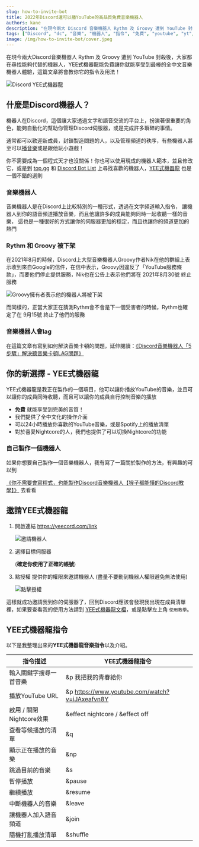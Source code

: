```yaml
---
slug: how-to-invite-bot
title: 2022年Discord還可以播YouTube的高品質免費音樂機器人
authors: kane
description: "在現今兩大 Discord 音樂機器人 Rythm 及 Groovy 遭到 YouTube 封殺後，大家都在尋找能夠代替的機器人，YEE式機器龍能免費讓你就能享受到最棒的全中文音樂機器人體驗，這篇文章將會教你它的指令及用法！"
tags: ["Discord", "dc", "音樂", "機器人", "指令", "免費", "youtube", "yt", "2022", "Rythm", "Groovy"]
image: /img/how-to-invite-bot/cover.jpeg
---
```



<TOCInline toc={toc}/>

在現今兩大Discord音樂機器人 Rythm 及 Groovy 遭到 YouTube 封殺後，大家都在尋找能夠代替的機器人，YEE式機器龍能免費讓你就能享受到最棒的全中文音樂機器人體驗，這篇文章將會教你它的指令及用法！

![Discord YEE式機器龍](/img/how-to-invite-bot/cover.jpeg)

## 什麼是Discord機器人？

機器人在Discord，這個讓大家透過文字和語音交流的平台上，扮演著很重要的角色，能夠自動化的幫助你管理Discord伺服器，或是完成許多瑣碎的事情。

通常都可以歡迎新成員，封鎖製造問題的人，以及管理頻道的秩序，有些機器人甚至可以[播音樂](https://docs.yeecord.com/guide/commands/music/#play)或是跟他玩小遊戲！

你不需要成為一個程式天才也沒關係！你也可以使用現成的機器人範本，並且修改它，或是到 [top.gg](https://top.gg) 和 [Discord Bot List](https://discord.bots.gg) 上尋找喜歡的機器人，[YEE式機器龍](https://yeecord.com/) 也是一個不錯的選則

<!--truncate-->

<Adsense/>

### 音樂機器人

音樂機器人是在Discord上比較特別的一種形式，透過在文字頻道輸入指令，
讓機器人到你的語音頻道播放音樂，而且他讓許多的成員能夠同時一起收聽一樣的音樂，
這也是一種很好的方式讓你的伺服器更加的穩定，而且也讓你的頻道更加的熱門

### Rythm 和 Groovy 被下架

在2021年8月的時候，Discord上大型音樂機器人Groovy作者Nik在他的群組上表示收到來自Google的信件，在信中表示，Groovy因違反了「YouTube服務條款」，而要他們停止提供服務，Nik也在公告上表示他們將在 2021年8月30號 終止服務

![Groovy擁有者表示他的機器人將被下架](/img/how-to-invite-bot/groovy-down.png)

而同樣的，正當大家正在猜測Rythm會不會是下一個受害者的時候，Rythm也確定了在 9月15號 終止了他們的服務

### 音樂機器人會lag

在這篇文章有寫到如何解決音樂卡頓的問題，延伸閱讀：[《Discord音樂機器人「5步驟」解決聽音樂卡頓LAG問題》](/blog/fix-music-lag/)

## 你的新選擇 - YEE式機器龍

YEE式機器龍是我正在製作的一個項目，他可以讓你播放YouTube的音樂，並且可以讓你的成員同時收聽，而且可以讓你的成員自行控制音樂的播放

- **免費** 就能享受到完美的音質！
- 我們提供了全中文化的操作介面
- 可以24小時播放你喜歡的YouTube音樂，或是Spotify上的播放清單
- 對於喜愛Nightcore的人，我們也提供了可以切換Nightcore的功能

<Adsense/>

### 自己製作一個機器人

如果你想要自己製作一個音樂機器人，我有寫了一篇關於製作的方法，有興趣的可以到

[《你不需要會寫程式，也能製作Discord音樂機器人【猴子都能懂的Discord教學】》](/blog/make-discord-music-bot-without-coding/) 去看看

## 邀請YEE式機器龍

1. 開啟連結 https://yeecord.com/link

	![邀請機器人](/img/how-to-invite-bot/invite-bot-1.png)

2. 選擇目標伺服器

	(**確定你使用了正確的帳號**)

3. 點授權 提供你的權限來邀請機器人 (盡量不要動到機器人權限避免無法使用)

	![點擊授權](/img/how-to-invite-bot/invite-bot-2.png)

這樣就成功邀請我到你的伺服器了，回到Discord應該會發現我出現在成員清單裡，如果要查看我的使用方法請到 [YEE式機器龍文檔](/docs/)，或是點擊左上角 `使用教學`。

## YEE式機器龍指令

以下是我整理出來的**YEE式機器龍音樂指令**以及介紹。

| 指令描述               | YEE式機器龍指令                                      |
|--------------------|------------------------------------------------|
| 輸入關鍵字搜尋一首音樂        | &p 我把我的青春給你                                    |
| 播放YouTube URL      | &p https://www.youtube.com/watch?v=iJAxeafvn8Y |
| 啟用 / 關閉Nightcore效果 | &effect nightcore / &effect off                |
| 查看等候播放的清單          | &q                                             |
| 顯示正在播放的音樂          | &np                                            |
| 跳過目前的音樂            | &s                                             |
| 暫停播放               | &pause                                         |
| 繼續播放               | &resume                                        |
| 中斷機器人的音樂           | &leave                                         |
| 讓機器人加入語音頻道         | &join                                          |
| 隨機打亂播放清單           | &shuffle                                       |

<Adsense/>
